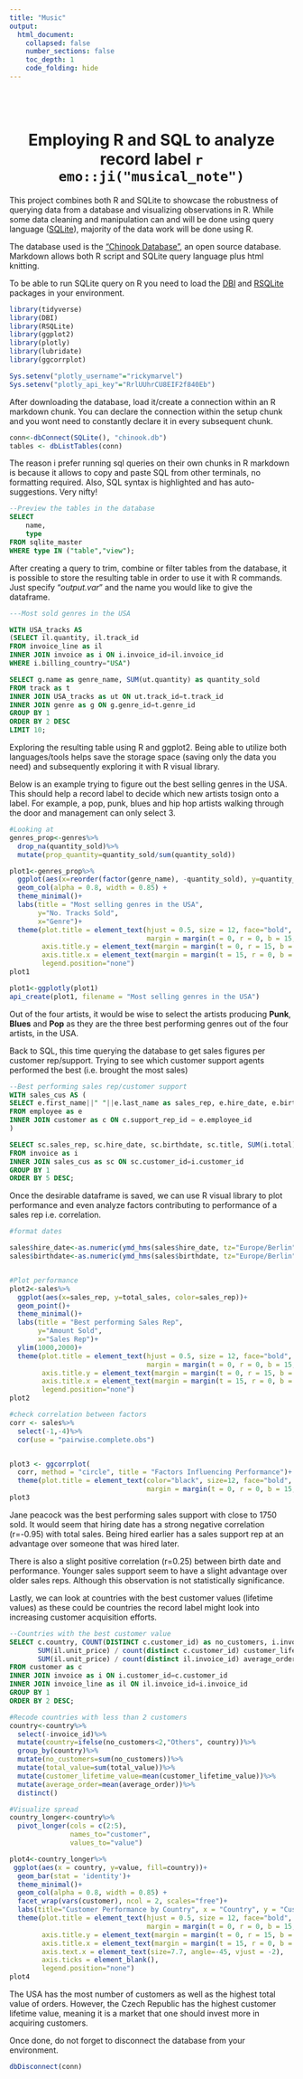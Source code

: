 ```yaml
---
title: "Music"
output: 
  html_document:
    collapsed: false
    number_sections: false
    toc_depth: 1
    code_folding: hide
---
```

<br></br>

<center>
#  Employing R and SQL to analyze record label `r emo::ji("musical_note")`
</center>

This project combines both R and SQLite to showcase the robustness of querying data from a database and visualizing observations in R. While some data cleaning and manipulation can and will be done using query language ([SQLite](https://db.rstudio.com/databases/sqlite/)), majority of the data work will be done using R. 

The database used is the ["Chinook Database"](https://www.sqlitetutorial.net/sqlite-sample-database/), an open source database. Markdown allows both R script and SQLite query language plus html knitting. 


To be able to run SQLite query on R you need to load the [DBI](https://db.rstudio.com/dbi/) and [RSQLite](https://cran.r-project.org/web/packages/RSQLite/vignettes/RSQLite.html) packages in your environment. 
```r
library(tidyverse)
library(DBI)
library(RSQLite)
library(ggplot2)
library(plotly)
library(lubridate)
library(ggcorrplot)
```


```r

Sys.setenv("plotly_username"="rickymarvel")
Sys.setenv("plotly_api_key"="RrlUUhrCU8EIF2f840Eb")

```
After downloading the database, load it/create a connection within an R markdown chunk. You can declare the connection within the setup chunk and you wont need to constantly declare it in every subsequent chunk. 
```r
conn<-dbConnect(SQLite(), "chinook.db")
tables <- dbListTables(conn)
```

The reason i prefer running sql queries on their own chunks in R markdown is because it allows to copy and paste SQL from other terminals, no formatting required. Also, SQL syntax is highlighted and has auto-suggestions. Very nifty! 
```sql
--Preview the tables in the database
SELECT
    name,
    type
FROM sqlite_master
WHERE type IN ("table","view");

```

After creating a query to trim, combine or filter tables from the database, it is possible to store the resulting table in order to use it with R commands. Just specify "*output.var*" and the name you would like to give the dataframe.
```sql
---Most sold genres in the USA

WITH USA_tracks AS 
(SELECT il.quantity, il.track_id
FROM invoice_line as il
INNER JOIN invoice as i ON i.invoice_id=il.invoice_id
WHERE i.billing_country="USA")

SELECT g.name as genre_name, SUM(ut.quantity) as quantity_sold
FROM track as t
INNER JOIN USA_tracks as ut ON ut.track_id=t.track_id
INNER JOIN genre as g ON g.genre_id=t.genre_id
GROUP BY 1
ORDER BY 2 DESC
LIMIT 10;

```

Exploring the resulting table using R and ggplot2. Being able to utilize both languages/tools helps save the storage space (saving only the data you need) and subsequently exploring it with R visual library. 


Below is an example trying to figure out the best selling genres in the USA. This should help a record label to decide which new artists tosign onto a label. For example, a pop, punk, blues and hip hop artists walking through the door and management can only select 3. 
```r
#Looking at 
genres_prop<-genres%>%
  drop_na(quantity_sold)%>%
  mutate(prop_quantity=quantity_sold/sum(quantity_sold))

plot1<-genres_prop%>%
  ggplot(aes(x=reorder(factor(genre_name), -quantity_sold), y=quantity_sold, fill=genre_name))+
  geom_col(alpha = 0.8, width = 0.85) +
  theme_minimal()+
  labs(title = "Most selling genres in the USA",
       y="No. Tracks Sold",
       x="Genre")+
  theme(plot.title = element_text(hjust = 0.5, size = 12, face="bold", 
                                  margin = margin(t = 0, r = 0, b = 15, l = 0)),
        axis.title.y = element_text(margin = margin(t = 0, r = 15, b = 0, l = 0)),
        axis.title.x = element_text(margin = margin(t = 15, r = 0, b = 0, l = 0)),
        legend.position="none")
plot1

```


```r
plot1<-ggplotly(plot1)
api_create(plot1, filename = "Most selling genres in the USA")

```
Out of the four artists, it would be wise to select the artists producing **Punk**, **Blues** and **Pop** as they are the three best performing genres out of the four artists, in the USA.


Back to SQL, this time querying the database to get sales figures per customer rep/support. Trying to see which customer support agents performed the best (i.e. brought the most sales)
```sql
--Best performing sales rep/customer support
WITH sales_cus AS (
SELECT e.first_name||" "||e.last_name as sales_rep, e.hire_date, e.birthdate, e.title, c.customer_id
FROM employee as e
INNER JOIN customer as c ON c.support_rep_id = e.employee_id
)

SELECT sc.sales_rep, sc.hire_date, sc.birthdate, sc.title, SUM(i.total) as total_sales
FROM invoice as i
INNER JOIN sales_cus as sc ON sc.customer_id=i.customer_id
GROUP BY 1
ORDER BY 5 DESC;

```

Once the desirable dataframe is saved, we can use R visual library to plot performance and even analyze factors contributing to performance of a sales rep i.e. correlation. 
```r
#format dates

sales$hire_date<-as.numeric(ymd_hms(sales$hire_date, tz="Europe/Berlin"))
sales$birthdate<-as.numeric(ymd_hms(sales$birthdate, tz="Europe/Berlin"))


#Plot performance
plot2<-sales%>%
  ggplot(aes(x=sales_rep, y=total_sales, color=sales_rep))+
  geom_point()+
  theme_minimal()+
  labs(title = "Best performing Sales Rep",
       y="Amount Sold",
       x="Sales Rep")+
  ylim(1000,2000)+
  theme(plot.title = element_text(hjust = 0.5, size = 12, face="bold", 
                                  margin = margin(t = 0, r = 0, b = 15, l = 0)),
        axis.title.y = element_text(margin = margin(t = 0, r = 15, b = 0, l = 0)),
        axis.title.x = element_text(margin = margin(t = 15, r = 0, b = 0, l = 0)),
        legend.position="none")
plot2

#check correlation between factors
corr <- sales%>%
  select(-1,-4)%>%
  cor(use = "pairwise.complete.obs")


plot3 <- ggcorrplot(
  corr, method = "circle", title = "Factors Influencing Performance")+
  theme(plot.title = element_text(color="black", size=12, face="bold", hjust = 0.5,
                                  margin = margin(t = 0, r = 0, b = 15, l = 0)))
plot3

```


Jane peacock was the best performing sales support with close to 1750 sold. It would seem that hiring date has a strong negative correlation (r=-0.95) with total sales. Being hired earlier has a sales support rep at an advantage over someone that was hired later.

There is also a slight positive correlation (r=0.25) between birth date and performance. Younger sales support seem to have a slight advantage over older sales reps. Although this observation is not statistically significance.


Lastly, we can look at countries with the best customer values (lifetime values) as these could be countries the record label might look into increasing customer acquisition efforts. 

```sql
--Countries with the best customer value
SELECT c.country, COUNT(DISTINCT c.customer_id) as no_customers, i.invoice_id, SUM(il.unit_price) as total_value, 
       SUM(il.unit_price) / count(distinct c.customer_id) customer_lifetime_value,
       SUM(il.unit_price) / count(distinct il.invoice_id) average_order
FROM customer as c
INNER JOIN invoice as i ON i.customer_id=c.customer_id
INNER JOIN invoice_line as il ON il.invoice_id=i.invoice_id
GROUP BY 1
ORDER BY 2 DESC;

```


```r
#Recode countries with less than 2 customers 
country<-country%>%
  select(-invoice_id)%>%
  mutate(country=ifelse(no_customers<2,"Others", country))%>%
  group_by(country)%>%
  mutate(no_customers=sum(no_customers))%>%
  mutate(total_value=sum(total_value))%>%
  mutate(customer_lifetime_value=mean(customer_lifetime_value))%>%
  mutate(average_order=mean(average_order))%>%
  distinct()

#Visualize spread
country_longer<-country%>%
  pivot_longer(cols = c(2:5),
               names_to="customer",
               values_to="value")

plot4<-country_longer%>%
 ggplot(aes(x = country, y=value, fill=country))+
  geom_bar(stat = 'identity')+
  theme_minimal()+
  geom_col(alpha = 0.8, width = 0.85) +
  facet_wrap(vars(customer), ncol = 2, scales="free")+
  labs(title="Customer Performance by Country", x = "Country", y = "Customer Performance")+
  theme(plot.title = element_text(hjust = 0.5, size = 12, face="bold", 
                                  margin = margin(t = 0, r = 0, b = 15, l = 0)),
        axis.title.y = element_text(margin = margin(t = 0, r = 15, b = 0, l = 0)),
        axis.title.x = element_text(margin = margin(t = 15, r = 0, b = 0, l = 0)),
        axis.text.x = element_text(size=7.7, angle=-45, vjust = -2),
        axis.ticks = element_blank(),
        legend.position="none")
plot4


```


The USA has the most number of customers as well as the highest total value of orders. However, the Czech Republic has the highest customer lifetime value, meaning it is a market that one should invest more in acquiring customers.


Once done, do not forget to disconnect the database from your environment.
```r
dbDisconnect(conn)

```
